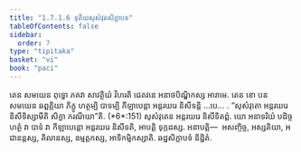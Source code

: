 ```yaml
---
title: "1.7.1.6 ទុតិយសុសំវុតសិក្ខាបទ"
tableOfContents: false
sidebar:
  order: 7
type: "tipitaka"
basket: "vi"
book: "paci"
---
```



<DynamicBreadcrumb />

<Division number="581" book="paci">

<Paragraph number="1710" book="paci">
តេន សមយេន ពុទ្ធោ ភគវា សាវត្ថិយំ វិហរតិ ជេតវនេ អនាថបិណ្ឌិកស្ស អារាមេ. តេន ខោ បន សមយេន ឆព្ពគ្គិយា ភិក្ខូ ហត្ថម្បិ បាទម្បិ កីឡាបេន្តា អន្តរឃរេ និសីទន្តិ …បេ… .
</Paragraph>

<Paragraph number="1711" book="paci">
<Emphasis>“សុសំវុតោ អន្តរឃរេ និសីទិស្សាមីតិ សិក្ខា ករណីយា”</Emphasis>តិ. (*6*:<Emphasis>151</Emphasis>)
</Paragraph>

<Paragraph number="1712" book="paci">
សុសំវុតេន អន្តរឃរេ និសីទិតព្ពំ. យោ អនាទរិយំ បដិច្ច ហត្ថំ វា បាទំ វា កីឡាបេន្តោ អន្តរឃរេ និសីទតិ, អាបត្តិ ទុក្កដស្ស.
</Paragraph>

<Paragraph number="1713" book="paci">
អនាបត្តិ—  អសញ្ចិច្ច, អស្សតិយា, អជានន្តស្ស, គិលានស្ស, ឧម្មត្តកស្ស, អាទិកម្មិកស្សាតិ.

</Paragraph>
</Division>

<Paragraph number="1714" type="center" book="paci">
ឆដ្ឋសិក្ខាបទំ និដ្ឋិតំ.
</Paragraph>
